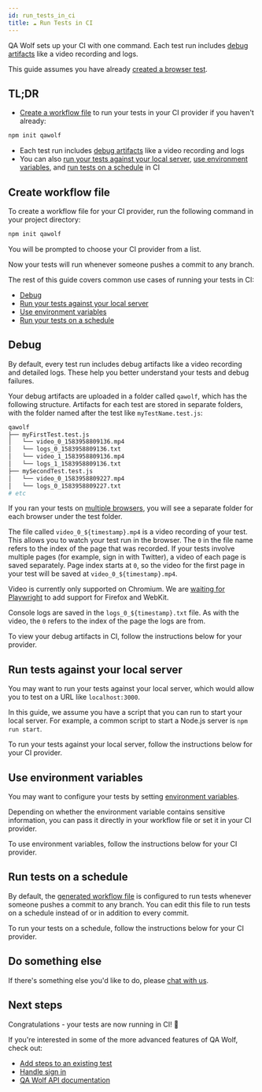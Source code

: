 ```yaml
---
id: run_tests_in_ci
title: ☁️ Run Tests in CI
---
```



QA Wolf sets up your CI with one command. Each test run includes [debug artifacts](#debug) like a video recording and logs.

This guide assumes you have already [created a browser test](create_a_test).

## TL;DR

- [Create a workflow file](#create-workflow-file) to run your tests in your CI provider if you haven't already:

```bash
npm init qawolf
```

- Each test run includes [debug artifacts](#debug) like a video recording and logs
- You can also [run your tests against your local server](#run-tests-against-your-local-server), [use environment variables](#use-environment-variables), and [run tests on a schedule](#run-tests-on-a-schedule) in CI

## Create workflow file

To create a workflow file for your CI provider, run the following command in your project directory:

```bash
npm init qawolf
```

You will be prompted to choose your CI provider from a list.

<CiCreateWorkflow />

Now your tests will run whenever someone pushes a commit to any branch.

The rest of this guide covers common use cases of running your tests in CI:

- [Debug](#debug)
- [Run your tests against your local server](#run-tests-against-your-local-server)
- [Use environment variables](#use-environment-variables)
- [Run your tests on a schedule](#run-tests-on-a-schedule)

## Debug

By default, every test run includes debug artifacts like a video recording and detailed logs. These help you better understand your tests and debug failures.

Your debug artifacts are uploaded in a folder called `qawolf`, which has the following structure. Artifacts for each test are stored in separate folders, with the folder named after the test like `myTestName.test.js`:

```bash
qawolf
├── myFirstTest.test.js
│   └── video_0_1583958809136.mp4
│   └── logs_0_1583958809136.txt
│   └── video_1_1583958809136.mp4
│   └── logs_1_1583958809136.txt
├── mySecondTest.test.js
│   └── video_0_1583958809227.mp4
│   └── logs_0_1583958809227.txt
# etc
```

If you ran your tests on [multiple browsers](run_tests_locally#test-across-browsers), you will see a separate folder for each browser under the test folder.

The file called `video_0_${timestamp}.mp4` is a video recording of your test. This allows you to watch your test run in the browser. The `0` in the file name refers to the index of the page that was recorded. If your tests involve multiple pages (for example, sign in with Twitter), a video of each page is saved separately. Page index starts at `0`, so the video for the first page in your test will be saved at `video_0_${timestamp}.mp4`.

Video is currently only supported on Chromium. We are [waiting for Playwright](https://github.com/microsoft/playwright/issues/1158) to add support for Firefox and WebKit.

Console logs are saved in the `logs_0_${timestamp}.txt` file. As with the video, the `0` refers to the index of the page the logs are from.

To view your debug artifacts in CI, follow the instructions below for your provider.

<CiArtifacts />

## Run tests against your local server

You may want to run your tests against your local server, which would allow you to test on a URL like `localhost:3000`.

In this guide, we assume you have a script that you can run to start your local server. For example, a common script to start a Node.js server is `npm run start`.

To run your tests against your local server, follow the instructions below for your CI provider.

<CiLocalServer />

## Use environment variables

You may want to configure your tests by setting [environment variables](api/environment_variables).

Depending on whether the environment variable contains sensitive information, you can pass it directly in your workflow file or set it in your CI provider.

To use environment variables, follow the instructions below for your CI provider.

<CiEnvironmentVariables />

## Run tests on a schedule

By default, the [generated workflow file](#create-workflow-file) is configured to run tests whenever someone pushes a commit to any branch. You can edit this file to run tests on a schedule instead of or in addition to every commit.

To run your tests on a schedule, follow the instructions below for your CI provider.

<CiRunOnSchedule />

## Do something else

If there's something else you'd like to do, please [chat with us](https://gitter.im/qawolf/community).

## Next steps

Congratulations - your tests are now running in CI! 🎉

If you're interested in some of the more advanced features of QA Wolf, check out:

- [Add steps to an existing test](add_steps_to_existing_tests)
- [Handle sign in](handle_sign_in)
- [QA Wolf API documentation](api/table_of_contents)
